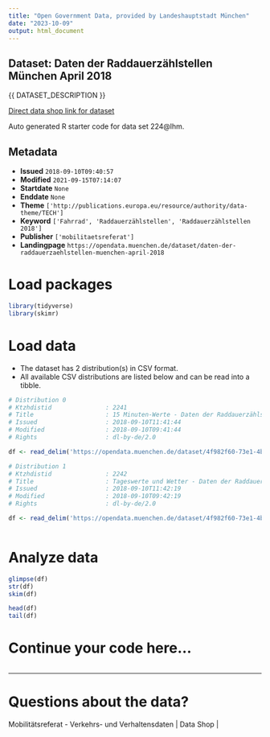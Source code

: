 ```yaml
---
title: "Open Government Data, provided by Landeshauptstadt München"
date: "2023-10-09"
output: html_document
---
```


## Dataset: Daten der Raddauerzählstellen München April 2018

{{ DATASET_DESCRIPTION }}

[Direct data shop link for dataset](https://opendata.muenchen.de/dataset/daten-der-raddauerzaehlstellen-muenchen-april-2018)

Auto generated R starter code for data set 224@lhm.

## Metadata

- **Issued** `2018-09-10T09:40:57`
- **Modified** `2021-09-15T07:14:07`
- **Startdate** `None`
- **Enddate** `None`
- **Theme** `['http://publications.europa.eu/resource/authority/data-theme/TECH']`
- **Keyword** `['Fahrrad', 'Raddauerzählstellen', 'Raddauerzählstellen 2018']`
- **Publisher** `['mobilitaetsreferat']`
- **Landingpage** `https://opendata.muenchen.de/dataset/daten-der-raddauerzaehlstellen-muenchen-april-2018`


# Load packages

```r

library(tidyverse)
library(skimr)

```

# Load data

-   The dataset has 2 distribution(s) in CSV format.
-   All available CSV distributions are listed below and can be read into a tibble.

```r

# Distribution 0
# Ktzhdistid               : 2241
# Title                    : 15 Minuten-Werte - Daten der Raddauerzählstellen München April 2018
# Issued                   : 2018-09-10T11:41:44
# Modified                 : 2018-09-10T09:41:44
# Rights                   : dl-by-de/2.0

df <- read_delim('https://opendata.muenchen.de/dataset/4f982f60-73e1-4b9f-95cd-cdf83635c3c7/resource/725b8a9b-78c8-4f93-b5a9-3f1a0bd766d8/download/rad20180415min.csv')

# Distribution 1
# Ktzhdistid               : 2242
# Title                    : Tageswerte und Wetter - Daten der Raddauerzählstellen München April 2018
# Issued                   : 2018-09-10T11:42:19
# Modified                 : 2018-09-10T09:42:19
# Rights                   : dl-by-de/2.0

df <- read_delim('https://opendata.muenchen.de/dataset/4f982f60-73e1-4b9f-95cd-cdf83635c3c7/resource/68e6a9e0-2b8c-4e03-9e19-c0b6e09405ae/download/rad201804tage.csv')



```

# Analyze data

```r

glimpse(df)
str(df)
skim(df)

head(df)
tail(df)

```

# Continue your code here...

```r

```

------------------------------------------------------------------------

# Questions about the data?

Mobilitätsreferat - Verkehrs- und Verhaltensdaten | Data Shop | 
